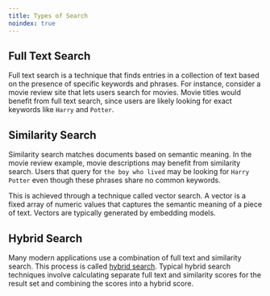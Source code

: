 ```yaml
---
title: Types of Search
noindex: true
---
```


## Full Text Search

Full text search is a technique that finds entries in a collection of text based on the presence of specific keywords and phrases.
For instance, consider a movie review site that lets users search for movies. Movie titles would benefit from full text search, since users are
likely looking for exact keywords like `Harry` and `Potter`.

## Similarity Search

Similarity search matches documents based on semantic meaning. In the movie review example, movie descriptions may benefit from similarity search.
Users that query for `the boy who lived` may be looking for `Harry Potter` even though these phrases share no common keywords.

This is achieved through a technique called vector search. A vector is a fixed array of numeric values that captures
the semantic meaning of a piece of text. Vectors are typically generated by embedding models.

## Hybrid Search

Many modern applications use a combination of full text and similarity search. This process is called [hybrid search](/documentation/guides/hybrid).
Typical hybrid search techniques involve calculating separate full text and similarity scores for the result set and combining the scores into a hybrid score.
